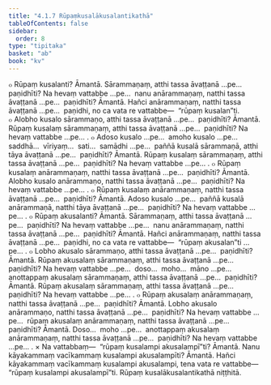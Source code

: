 ```yaml
---
title: "4.1.7 Rūpaṃkusalākusalantikathā"
tableOfContents: false
sidebar:
  order: 8
type: "tipitaka"
basket: "ab"
book: "kv"
---
```



<DynamicBreadcrumb />

<Division number="760" book="kv" bookNo="32" page="388">

<Paragraph number="2404" book="kv">
๐ Rūpaṃ kusalanti? Āmantā. Sārammaṇaṃ, atthi tassa āvaṭṭanā …pe…  paṇidhīti? Na hevaṃ vattabbe …pe…  nanu anārammaṇaṃ, natthi tassa āvaṭṭanā …pe…  paṇidhīti? Āmantā. Hañci anārammaṇaṃ, natthi tassa āvaṭṭanā …pe…  paṇidhi, no ca vata re vattabbe—  “rūpaṃ kusalan”ti.
</Paragraph>

</Division>
<Division number="761" book="kv" bookNo="32" page="388">

<Paragraph number="2405" book="kv">
๐ Alobho kusalo sārammaṇo, atthi tassa āvaṭṭanā …pe…  paṇidhīti? Āmantā. Rūpaṃ kusalaṃ sārammaṇaṃ, atthi tassa āvaṭṭanā …pe…  paṇidhīti? Na hevaṃ vattabbe …pe… .
</Paragraph>

<Paragraph number="2406" book="kv">
๐ Adoso kusalo …pe…  amoho kusalo …pe…  saddhā…  vīriyaṃ…  sati…  samādhi …pe…  paññā kusalā sārammaṇā, atthi tāya āvaṭṭanā …pe…  paṇidhīti? Āmantā. Rūpaṃ kusalaṃ sārammaṇaṃ, atthi tassa āvaṭṭanā …pe…  paṇidhīti? Na hevaṃ vattabbe …pe… .
</Paragraph>

<Paragraph number="2407" book="kv">
๐ Rūpaṃ kusalaṃ anārammaṇaṃ, natthi tassa āvaṭṭanā …pe…  paṇidhīti? Āmantā. Alobho kusalo anārammaṇo, natthi tassa āvaṭṭanā …pe…  paṇidhīti? Na hevaṃ vattabbe …pe… .
</Paragraph>

<Paragraph number="2408" book="kv">
๐ Rūpaṃ kusalaṃ anārammaṇaṃ, natthi tassa āvaṭṭanā …pe…  paṇidhīti? Āmantā. Adoso kusalo …pe…  paññā kusalā anārammaṇā, natthi tāya āvaṭṭanā …pe…  paṇidhīti? Na hevaṃ vattabbe …pe… .
</Paragraph>

</Division>
<Division number="762" book="kv" bookNo="32" page="388">

<Paragraph number="2409" book="kv">
๐ Rūpaṃ akusalanti? Āmantā. Sārammaṇaṃ, atthi tassa āvaṭṭanā …pe…  paṇidhīti? Na hevaṃ vattabbe …pe…  nanu anārammaṇaṃ, natthi tassa āvaṭṭanā …pe…  paṇidhīti? Āmantā. Hañci anārammaṇaṃ, natthi tassa āvaṭṭanā …pe…  paṇidhi, no ca vata re vattabbe—  “rūpaṃ akusalan”ti …pe… .
</Paragraph>

</Division>
<Division number="763" book="kv" bookNo="32" page="388">

<Paragraph number="2410" book="kv">
๐ Lobho akusalo sārammaṇo, atthi tassa āvaṭṭanā …pe…  paṇidhīti? Āmantā. Rūpaṃ akusalaṃ sārammaṇaṃ, atthi tassa āvaṭṭanā …pe…  paṇidhīti? Na hevaṃ vattabbe …pe…  doso…  moho…  māno …pe…  anottappaṃ akusalaṃ sārammaṇaṃ, atthi tassa āvaṭṭanā …pe…  paṇidhīti? Āmantā. Rūpaṃ akusalaṃ sārammaṇaṃ, atthi tassa āvaṭṭanā …pe…  paṇidhīti? Na hevaṃ vattabbe …pe… .
</Paragraph>

<Paragraph number="2411" book="kv">
๐ Rūpaṃ akusalaṃ anārammaṇaṃ, natthi tassa āvaṭṭanā …pe…  paṇidhīti? Āmantā. Lobho akusalo anārammaṇo, natthi tassa āvaṭṭanā …pe…  paṇidhīti? Na hevaṃ vattabbe …pe…  rūpaṃ akusalaṃ anārammaṇaṃ, natthi tassa āvaṭṭanā …pe…  paṇidhīti? Āmantā. Doso…  moho …pe…  anottappaṃ akusalaṃ anārammaṇaṃ, natthi tassa āvaṭṭanā …pe…  paṇidhīti? Na hevaṃ vattabbe …pe… .
</Paragraph>

</Division>
<Division number="764" book="kv" bookNo="32" page="389">

<Paragraph number="2412" book="kv">
× Na vattabbaṃ—  “rūpaṃ kusalampi akusalampī”ti? Āmantā. Nanu kāyakammaṃ vacīkammaṃ kusalampi akusalampīti? Āmantā. Hañci kāyakammaṃ vacīkammaṃ kusalampi akusalampi, tena vata re vattabbe—  “rūpaṃ kusalampi akusalampī”ti.

</Paragraph>
</Division>

<Paragraph number="2413" type="center" book="kv">
Rūpaṃ kusalākusalantikathā niṭṭhitā.
</Paragraph>